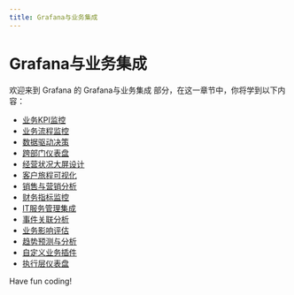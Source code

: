 ```yaml
---
title: Grafana与业务集成
---
```


# Grafana与业务集成

欢迎来到 Grafana 的 Grafana与业务集成 部分，在这一章节中，你将学到以下内容：

- [业务KPI监控](./0-business-kpi-monitoring.mdx)
- [业务流程监控](./1-business-process-monitoring.mdx)
- [数据驱动决策](./2-data-driven-decision-making.mdx)
- [跨部门仪表盘](./3-cross-departmental-dashboards.mdx)
- [经营状况大屏设计](./4-business-condition-large-screen-design.mdx)
- [客户旅程可视化](./5-customer-journey-visualization.mdx)
- [销售与营销分析](./6-sales-marketing-analytics.mdx)
- [财务指标监控](./7-financial-metrics-monitoring.mdx)
- [IT服务管理集成](./8-it-service-management-integration.mdx)
- [事件关联分析](./9-incident-correlation-analysis.mdx)
- [业务影响评估](./10-business-impact-assessment.mdx)
- [趋势预测与分析](./11-trend-prediction-analysis.mdx)
- [自定义业务插件](./12-custom-business-plugin.mdx)
- [执行层仪表盘](./13-executive-layer-dashboard.mdx)

Have fun coding!